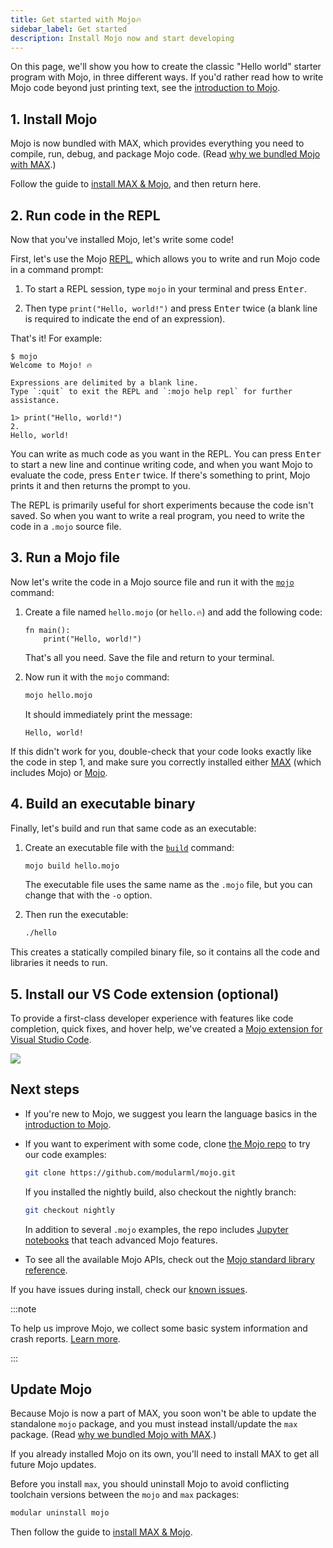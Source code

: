 ```yaml
---
title: Get started with Mojo🔥
sidebar_label: Get started
description: Install Mojo now and start developing
---
```



On this page, we'll show you how to create the classic "Hello
world" starter program with Mojo, in three different ways. If you'd rather read
how to write Mojo code beyond just printing text, see the [introduction to
Mojo](/mojo/manual/basics).

## 1. Install Mojo

Mojo is now bundled with MAX, which provides everything you need to compile,
run, debug, and package Mojo code. (Read [why we bundled Mojo with
MAX](/max/faq#why-bundle-mojo-with-max).)

Follow the guide to [install MAX & Mojo](/max/install), and then return here.

## 2. Run code in the REPL

Now that you've installed Mojo, let's write some code!

First, let's use the Mojo
[REPL](https://en.wikipedia.org/wiki/Read%E2%80%93eval%E2%80%93print_loop),
which allows you to write and run Mojo code in a command prompt:

1. To start a REPL session, type `mojo` in your terminal and press
   <kbd>Enter</kbd>.

2. Then type `print("Hello, world!")` and press <kbd>Enter</kbd> twice
(a blank line is required to indicate the end of an expression).

That's it! For example:

```text
$ mojo
Welcome to Mojo! 🔥

Expressions are delimited by a blank line.
Type `:quit` to exit the REPL and `:mojo help repl` for further assistance.

1> print("Hello, world!")
2.
Hello, world!
```

You can write as much code as you want in the REPL. You can press
<kbd>Enter</kbd> to start a new line and continue writing code, and when you
want Mojo to evaluate the code, press <kbd>Enter</kbd> twice. If there's
something to print, Mojo prints it and then returns the prompt to you.

The REPL is primarily useful for short experiments because the code isn't
saved. So when you want to write a real program, you need to write the code in
a `.mojo` source file.

## 3. Run a Mojo file

Now let's write the code in a Mojo source file and run it with the
[`mojo`](/mojo/cli/) command:

1. Create a file named `hello.mojo` (or `hello.🔥`) and add the following code:

   ```mojo
   fn main():
       print("Hello, world!")
   ```

   That's all you need. Save the file and return to your terminal.

2. Now run it with the `mojo` command:

    ```sh
    mojo hello.mojo
    ```

    It should immediately print the message:

    ```text
    Hello, world!
    ```

If this didn't work for you, double-check that your code looks exactly like the
code in step 1, and make sure you correctly installed either [MAX](/max/install)
(which includes Mojo) or [Mojo](#1-install-mojo).

## 4. Build an executable binary

Finally, let's build and run that same code as an executable:

1. Create an executable file with the [`build`](/mojo/cli/build) command:

    ```sh
    mojo build hello.mojo
    ```

    The executable file uses the same name as the `.mojo` file, but
    you can change that with the `-o` option.

2. Then run the executable:

    ```sh
    ./hello
    ```

This creates a statically compiled binary file, so it contains all the code and
libraries it needs to run.

## 5. Install our VS Code extension (optional)

To provide a first-class developer experience with features like code
completion, quick fixes, and hover help, we've created a [Mojo extension for
Visual Studio
Code](https://marketplace.visualstudio.com/items?itemName=modular-mojotools.vscode-mojo).

![](./images/mojo-vscode.png)

## Next steps

- If you're new to Mojo, we suggest you learn the language basics in the
  [introduction to Mojo](/mojo/manual/basics).

- If you want to experiment with some code, clone [the Mojo
repo](https://github.com/modularml/mojo/) to try our code examples:

  ```sh
  git clone https://github.com/modularml/mojo.git
  ```

  If you installed the nightly build, also checkout the nightly branch:

  ```sh
  git checkout nightly
  ```

  In addition to several `.mojo` examples, the repo includes [Jupyter
  notebooks](https://github.com/modularml/mojo/tree/main/examples/notebooks#readme)
  that teach advanced Mojo features.

- To see all the available Mojo APIs, check out the [Mojo standard library
  reference](/mojo/lib).

If you have issues during install, check our [known
issues](/mojo/roadmap#mojo-sdk-known-issues).

:::note

To help us improve Mojo, we collect some basic system information and
crash reports. [Learn
more](/mojo/faq#does-the-mojo-sdk-collect-telemetry).

:::

## Update Mojo

Because Mojo is now a part of MAX, you soon won't be able to update the
standalone `mojo` package, and you must instead install/update the `max`
package. (Read [why we bundled Mojo with
MAX](/max/faq#why-bundle-mojo-with-max).)

If you already installed Mojo on its own, you'll need to install MAX to get all
future Mojo updates.

Before you install `max`, you should uninstall Mojo to avoid conflicting
toolchain versions between the `mojo` and `max` packages:

```sh
modular uninstall mojo
```

Then follow the guide to [install MAX & Mojo](/max/install).